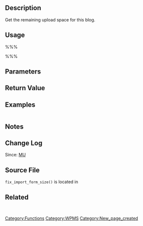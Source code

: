 {{Stub}}
== Description ==
Get the remaining upload space for this blog.

== Usage ==
%%%<?php fix_import_form_size( $size ) ?>%%%
== Parameters ==
{{Parameter|$size|integer|Current max size in bytes|required}}

== Return Value ==
{{Return||integer|Max size in bytes}}

== Examples ==
<pre></pre>

== Notes ==

== Change Log ==
Since: [[Version MU|MU]]

== Source File ==
<tt>fix_import_form_size()</tt> is located in {{Trac|wp-admin/includes/ms.php}}

== Related ==
&nbsp;

{{Tag Footer}}
[[Category:Functions]][[Category:WPMS]]
[[Category:New_page_created]]